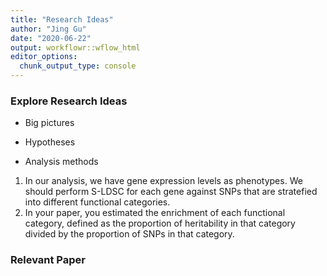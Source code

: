 ```yaml
---
title: "Research Ideas"
author: "Jing Gu"
date: "2020-06-22"
output: workflowr::wflow_html
editor_options:
  chunk_output_type: console
---
```


### **Explore Research Ideas**

* Big pictures



* Hypotheses 




* Analysis methods
1. In our analysis, we have gene expression levels as phenotypes. We should perform S-LDSC for each gene against SNPs that are stratefied into different functional categories.
2. In your paper, you estimated the enrichment of each functional category, defined as the proportion
of heritability in that category divided by the proportion of SNPs in that category.


### **Relevant Paper**




```r

```

